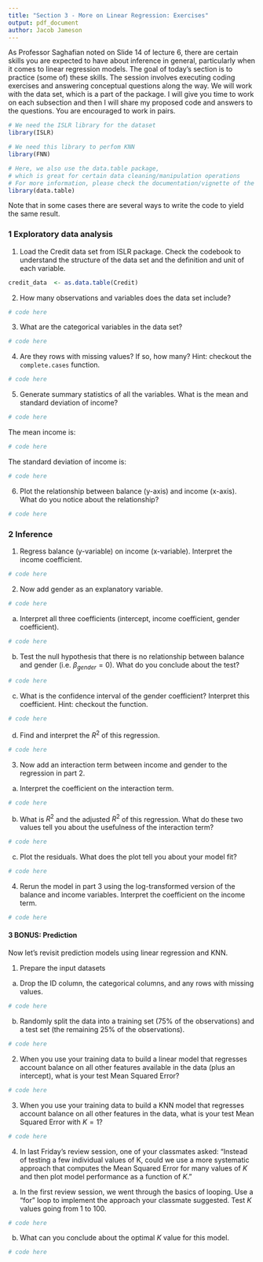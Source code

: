```yaml
---
title: "Section 3 - More on Linear Regression: Exercises"
output: pdf_document
author: Jacob Jameson
---
```



As Professor Saghafian noted on Slide 14 of lecture 6, there are certain skills you are expected to have about inference in general, particularly when it comes to linear regression models. The goal of today's section is to practice (some of) these skills. The session involves executing coding exercises and answering conceptual questions along the way. We will work with the \textbf{\textit{Credit}} data set, which is a part of the \textbf{\textit{ISLR}} package. I will give you time to work on each subsection and then I will share my proposed code and answers to the questions. You are encouraged to work in pairs. 


```r
# We need the ISLR library for the dataset
library(ISLR)

# We need this library to perfom KNN
library(FNN)

# Here, we also use the data.table package, 
# which is great for certain data cleaning/manipulation operations
# For more information, please check the documentation/vignette of the package
library(data.table)
```

Note that in some cases there are several ways to write the code to yield the same result. 

### 1 Exploratory data analysis

1. Load the Credit data set from ISLR package. Check the codebook to understand the
structure of the data set and the definition and unit of each variable.

```r
credit_data  <- as.data.table(Credit) 
```

2. How many observations and variables does the data set include?

```r
# code here
```

3. What are the categorical variables in the data set?

```r
# code here
```


4. Are they rows with missing values? If so, how many? Hint: checkout the `complete.cases` function.

```r
# code here
```

5. Generate summary statistics of all the variables. What is the mean and standard deviation of income?

```r
# code here
```

The mean income is: 

```r
# code here
```

The standard deviation of income is:

```r
# code here
```

6. Plot the relationship between balance (y-axis) and income (x-axis). What do you notice about the relationship?

```r
# code here
```



### 2 Inference

1. Regress balance (y-variable) on income (x-variable). Interpret the income coefficient.

```r
# code here
```



2. Now add gender as an explanatory variable.

```r
# code here
```


(a) Interpret all three coefficients (intercept, income coefficient, gender coefficient).



```r
# code here
```



(b) Test the null hypothesis that there is no relationship between balance and gender (i.e. $\beta_{gender} = 0$). What do you conclude about the test?

```r
# code here
```


(c) What is the confidence interval of the gender coefficient? Interpret this coefficient. Hint: checkout the \textit{confint} function.

```r
# code here
```


(d) Find and interpret the $R^2$ of this regression.


```r
# code here
```


3. Now add an interaction term between income and gender to the regression in part 2.

(a) Interpret the coefficient on the interaction term.

```r
# code here
```


(b) What is $R^2$ and the adjusted $R^2$ of this regression. What do these two values tell you about the usefulness of the interaction term?


```r
# code here
```

(c) Plot the residuals. What does the plot tell you about your model fit?

```r
# code here
```



4. Rerun the model in part 3 using the log-transformed version of the balance and income variables. Interpret the coefficient on the income term.

```r
# code here
```




#### 3 BONUS: Prediction

Now let's revisit prediction models using linear regression and KNN.

1. Prepare the input datasets

(a) Drop the ID column, the categorical columns, and any rows with missing values.

```r
# code here
```


(b) Randomly split the data into a training set (75% of the observations) and a test set (the remaining 25% of the observations).

```r
# code here
```

2. When you use your training data to build a linear model that regresses account balance on all other features available in the data (plus an intercept), what is your test Mean Squared Error?

```r
# code here
```

3. When you use your training data to build a KNN model that regresses account balance on all other features in the data, what is your test Mean Squared Error with $K = 1$?

```r
# code here
```

4. In last Friday's review session, one of your classmates asked: "Instead of testing a few individual values of K, could we use a more systematic approach that computes the Mean Squared Error for many values of $K$ and then plot model performance as a function of $K$."

(a) In the first review session, we went through the basics of looping. Use a "for" loop to implement the approach your classmate suggested. Test $K$ values going from 1 to 100.

```r
# code here
```

(b) What can you conclude about the optimal $K$ value for this model.

```r
# code here
```



